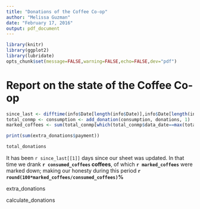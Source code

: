 ```yaml
---
title: "Donations of the Coffee Co-op"
author: "Melissa Guzman"
date: "February 17, 2016"
output: pdf_document
---
```



```r
library(knitr)
library(ggplot2)
library(lubridate)
opts_chunk$set(message=FALSE,warning=FALSE,echo=FALSE,dev="pdf")

```

# Report on the state of the Coffee Co-op
```r
since_last <- difftime(info$Date[length(info$Date)],info$Date[length(info$Date)-1],units="days")
total_conmp <- consumption <- add_donation(consumption, donations, 1)
marked_coffees <- sum(total_conmp[which(total_conmp$data_date==max(total_conmp$Date)),"Coffee"])

print(sum(extra_donations$payment))

total_donations
```

It has been `r since_last[[1]]` days since our sheet was updated. In that time we drank **`r consumed_coffees` coffees**, of which **`r marked_coffees`** were marked down; making our honesty during this period **`r round(100*marked_coffees/consumed_coffees)`%**

extra_donations 

calculate_donations